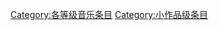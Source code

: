 {{catmore1|[[Wikipedia:音樂專題|Wikipedia:音樂專題]]}}
{{Wikipedia category}}
{{emptycat}}
{{Articles by Quality|topic=音乐|class=stub|sort=}}

[[Category:各等级音乐条目|Category:各等级音乐条目]]
[[Category:小作品级条目|Category:小作品级条目]]